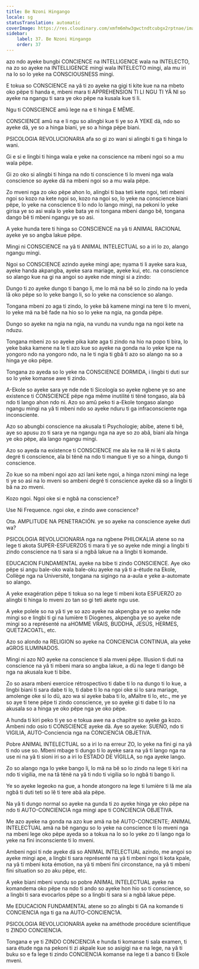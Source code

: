 ```yaml
---
title: Be Nzoni Hingango
locale: sg
statusTranslation: automatic
coverImage: https://res.cloudinary.com/xmfm6mhw3gwctndtcubgx2rptnae/image/upload/v1740337243/small_cover_educacion_fundamental_a051170f1c.webp
sidebar:
    label: 37. Be Nzoni Hingango
    order: 37
---
```

azo ndo ayeke bungbi CONCIENCE na INTELLIGENCE wala na INTELECTO, na zo so ayeke na INTELLIGENCE mingi wala INTELECTO mingi, ala mu iri na lo so lo yeke na CONSCIOUSNESS mingi.

E tokua so CONSCIENCE na yâ ti zo ayeke na gigi ti kite kue na na mbeto oko pëpe ti handa e, mbeni mara ti APPREHENSION TI LI NGU TI YÂ NI so ayeke na ngangu ti sara ye oko pëpe na kusala kue ti li.

Ngu ti CONSCIENCE amû lege na e ti hinga E MÊME.

CONSCIENCE amû na e li ngu so alingbi kue ti ye so A YEKE dä, ndo so ayeke dä, ye so a hinga biani, ye so a hinga pëpe biani.

PSICOLOGIA REVOLUCIONARIA afa so gi zo wani si alingbi ti ga ti hinga lo wani.

Gi e si e lingbi ti hinga wala e yeke na conscience na mbeni ngoi so a mu wala pëpe.

Gi zo oko si alingbi ti hinga na ndo ti conscience ti lo mveni nga wala conscience so ayeke dä na mbeni ngoi so a mu wala pëpe.

Zo mveni nga zo oko pëpe ahon lo, alingbi ti baa teti kete ngoi, teti mbeni ngoi so kozo na kete ngoi so, kozo na ngoi so, lo yeke na conscience biani pëpe, lo yeke na conscience ti lo ndo lo lango mingi, na pekoni lo yeke girisa ye so asi wala lo yeke bata ye ni tongana mbeni dango bê, tongana dango bê ti mbeni ngangu ye so asi.

A yeke hunda tere ti hinga so CONSCIENCE na yâ ti ANIMAL RACIONAL ayeke ye so angba lakue pëpe.

Mingi ni CONSCIENCE na yâ ti ANIMAL INTELECTUAL so a iri lo zo, alango ngangu mingi.

Ngoi so CONSCIENCE azindo ayeke mingi ape; nyama ti li ayeke sara kua, ayeke handa akpangba, ayeke sara mariage, ayeke kui, etc. na conscience so alango kue na gi na angoi so ayeke nde mingi si a zindo:

Dungo ti zo ayeke dungo ti bango li, me lo mä na bê so lo zindo na lo yeda lâ oko pëpe so lo yeke bango li, so lo yeke na conscience so alango.

Tongana mbeni zo aga ti zindo, lo yeke bâ kamene mingi na tere ti lo mveni, lo yeke mä na bê fade na hio so lo yeke na ngia, na gonda pëpe.

Dungo so ayeke na ngia na ngia, na vundu na vundu nga na ngoi kete na nduzu.

Tongana mbeni zo so ayeke pika kate aga ti zindo na hio na popo ti bira, lo yeke baka kamene na le ti azo kue so ayeke na gonda na lo yeke kpe na yongoro ndo na yongoro ndo, na le ti ngia ti gbâ ti azo so alango na so a hinga ye oko pëpe.

Tongana zo ayeda so lo yeke na CONSCIENCE DORMIDA, i lingbi ti duti sur so lo yeke komanse awe ti zindo.

A-Ekole so ayeke sara ye nde nde ti Sicología so ayeke ngbene ye so ane existence ti CONSCIENCE pëpe nga même inutilité ti tënë tongaso, ala bâ ndo ti lango ahon ndo ni. Azo so amû peko ti a-Ekole tongaso alango ngangu mingi na yâ ti mbeni ndo so ayeke nduru ti ga infraconsciente nga inconsciente.

Azo so abungbi conscience na akusala ti Psychologie; abibe, atene ti bê, aye so apusu zo ti sara ye na ngangu nga na aye so zo abâ, biani ala hinga ye oko pëpe, ala lango ngangu mingi.

Azo so ayeda na existence ti CONSCIENCE me ala ke na lê ni lê ti akota degré ti conscience, ala bi tënë na ndo ti mangue ti ye so a hinga, dungo ti conscience.

Zo kue so na mbeni ngoi azo azi lani kete ngoi, a hinga nzoni mingi na lege ti ye so asi na lo mveni so ambeni degré ti conscience ayeke dä so a lingbi ti bâ na zo mveni.

Kozo ngoi. Ngoi oke si e ngbâ na conscience?

Use Ni Frequence. ngoi oke, e zindo awe conscience?

Ota. AMPLITUDE NA PENETRACIÓN. ye so ayeke na conscience ayeke duti wa?

PSICOLOGIA REVOLUCIONARIA nga na ngbene PHILOKALIA atene so na lege ti akota SUPER-ESFUERZOS ti mara ti ye so ayeke nde mingi a lingbi ti zindo conscience na ti sara si a ngbâ lakue na a lingbi ti komande.

EDUCACION FUNDAMENTAL ayeke na bibe ti zindo CONSCIENCE. Aye oko pëpe si angu bale-oko wala bale-oku ayeke na yâ ti a-étude na Ekole, Collège nga na Université, tongana na sigingo na a-aula e yeke a-automate so alango.

A yeke exagération pëpe ti tokua so na lege ti mbeni kota ESFUERZO zo alingbi ti hinga lo mveni zo tan so gi teti akete ngu use.

A yeke polele so na yâ ti ye so azo ayeke na akpengba ye so ayeke nde mingi so e lingbi ti gi na lumière ti Diogenes, akpengba ye so ayeke nde mingi so a représenté na aHOMME VRAIS, BUDDHA, JESÚS, HERMES, QUETZACOATL, etc.

Azo so alondo na RELIGION so ayeke na CONCIENCIA CONTINUA, ala yeke aGROS ILUMINADOS.

Mingi ni azo NO ayeke na conscience ti ala mveni pëpe. Illusion ti duti na conscience na yâ ti mbeni mara so angba lakue, a dü na lege ti dango bê nga na akusala kue ti bibe.

Zo so asara mbeni exercice rétrospectivo ti dabe ti lo na dungo ti lo kue, a lingbi biani ti sara dabe ti lo, ti dabe ti lo na ngoi oke si lo sara mariage, amolenge oke si lo dü, azo wa si ayeke baba ti lo, aMaître ti lo, etc., me ye so aye ti tene pëpe ti zindo conscience, ye so ayeke gi ti dabe ti lo na akusala so a hinga ye oko pëpe nga ye oko pëpe.

A hunda ti kiri peko ti ye so e tokua awe na a chapitre so ayeke ga kozo. Ambeni ndo osio ti CONSCIENCE ayeke dä. Aye so ayeke: SUEÑO, ndo ti VIGILIA, AUTO-Conciencia nga na CONCIENCIA OBJETIVA.

Pobre ANIMAL INTELECTUAL so a iri lo na erreur ZO, lo yeke na fini gi na yâ ti ndo use so. Mbeni mbage ti dungo ti lo ayeke sara na yâ ti lango nga na use ni na yâ ti sioni iri so a iri lo ESTADO DE VÍGILLA, so nga ayeke lango.

Zo so alango nga lo yeke bango li, lo mä na bê so lo zindo na lege ti kiri na ndo ti vigilia, me na tâ tënë na yâ ti ndo ti vigilia so lo ngbâ ti bango li.

Ye so ayeke legeoko na gue, a honde atongoro na lege ti lumière ti lâ me ala ngbâ ti duti teti so lê ti tere abâ ala pëpe.

Na yâ ti dungo normal so ayeke na gunda ti zo ayeke hinga ye oko pëpe na ndo ti AUTO-CONCIENCIA nga mingi ape ti CONCIENCIA OBJETIVA.

Me azo ayeke na gonda na azo kue amä na bê AUTO-CONCIENTE; ANIMAL INTELECTUAL amä na bê ngangu so lo yeke na conscience ti lo mveni nga na mbeni lege oko pëpe ayeda so a tokua na lo so lo yeke zo ti lango nga lo yeke na fini inconsciente ti lo mveni.

Ambeni ngoi ti nde ayeke dä so ANIMAL INTELECTUAL azindo, me angoi so ayeke mingi ape, a lingbi ti sara représenté na yâ ti mbeni ngoi ti kota kpale, na yâ ti mbeni kota émotion, na yâ ti mbeni fini circonstance, na yâ ti mbeni fini situation so zo aku pëpe, etc.

A yeke biani mbeni vundu so pobre ANIMAL INTELECTUAL ayeke na komandema oko pëpe na ndo ti ando so ayeke hon hio so ti conscience, so a lingbi ti sara evocarlos pëpe so a lingbi ti sara si a ngbâ lakue pëpe.

Me EDUCACION FUNDAMENTAL atene so zo alingbi ti GA na komande ti CONCIENCIA nga ti ga na AUTO-CONCIENC1A.

PSICOLOGIA REVOLUCIONARIA ayeke na améthode procédure scientifique ti ZINDO CONCIENCIA.

Tongana e ye ti ZINDO CONCIENCIA e hunda ti komanse ti sala examen, ti sara étude nga na pekoni ti zi akpale kue so asigigi na e na lege, na yâ ti buku so e fa lege ti zindo CONCIENCIA komanse na lege ti a banco ti Ekole mveni.

